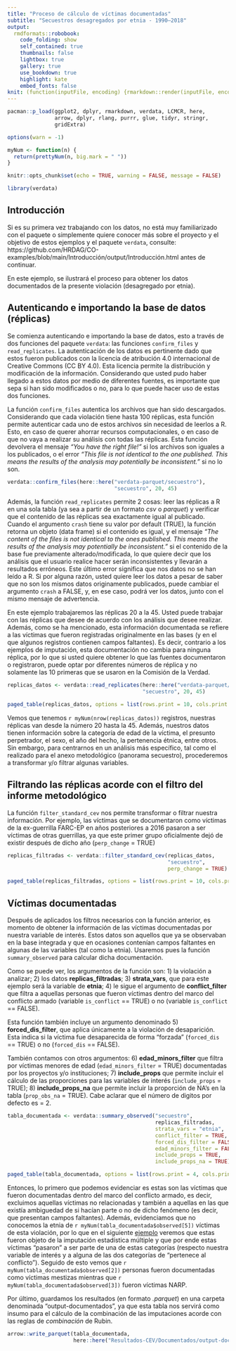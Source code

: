 ```yaml
---
title: "Proceso de cálculo de víctimas documentadas"
subtitle: "Secuestros desagregados por etnia - 1990–2018"
output:
  rmdformats::robobook:
    code_folding: show
    self_contained: true
    thumbnails: false
    lightbox: true
    gallery: true
    use_bookdown: true
    highlight: kate
    embed_fonts: false
knit: (function(inputFile, encoding) {rmarkdown::render(inputFile, encoding = encoding, output_dir = "../output") })
---
```


```r

pacman::p_load(ggplot2, dplyr, rmarkdown, verdata, LCMCR, here,
               arrow, dplyr, rlang, purrr, glue, tidyr, stringr, 
               gridExtra)

options(warn = -1)

```

```r

myNum <- function(n) {
  return(prettyNum(n, big.mark = " "))
}

knitr::opts_chunk$set(echo = TRUE, warning = FALSE, message = FALSE)

```

```r

library(verdata)

```

## Introducción {-}

Si es su primera vez trabajando con los datos, no está muy familiarizado con el 
paquete o simplemente quiere conocer más sobre el proyecto y el objetivo de 
estos ejemplos y el paquete `verdata`, consulte:
https://github.com/HRDAG/CO-examples/blob/main/Introducción/output/Introducción.html 
antes de continuar. 

En este ejemplo, se ilustrará el proceso para obtener los datos documentados de 
la presente violación (desagregado por etnia).


## Autenticando e importando la base de datos (réplicas) {-}

Se comienza autenticando e importando la base de datos, esto a 
través de dos funciones del paquete `verdata`: las funciones `confirm_files` y 
`read_replicates`. La autenticación de los datos es pertinente dado que estos 
fueron publicados con la licencia de atribución 4.0 internacional de Creative 
Commons (CC BY 4.0). Esta licencia permite la distribución y modificación de la 
información. Considerando que usted pudo haber llegado a estos datos por medio 
de diferentes fuentes, es importante que sepa si han sido modificados o no, para 
lo que puede hacer uso de estas dos funciones. 

La función `confirm_files` autentica los archivos que han sido descargados. 
Considerando que cada violación tiene hasta 100 réplicas, esta función permite
autenticar cada uno de estos archivos sin necesidad de leerlos a R. Esto, en 
caso de querer ahorrar recursos computacionales, o en caso de que no vaya a 
realizar su análisis con todas las réplicas. Esta función devolvera el mensaje 
_"You have the right file!"_ si los archivos son iguales a los publicados, o 
el error _"This file is not identical to the one published. This means the results of the analysis may potentially be inconsistent."_ si no lo son. 

```r

verdata::confirm_files(here::here("verdata-parquet/secuestro"), 
                                  "secuestro", 20, 45)

```

Además, la función `read_replicates` permite 2 cosas: leer las réplicas a R en
una sola tabla (ya sea a partir de un formato *csv* o *parquet*) y verificar 
que el contenido de las réplicas sea exactamente igual al publicado.
Cuando el argumento `crash` tiene su valor por default (TRUE), la función 
retorna un objeto (data frame) si el contenido es igual, y el mensaje
_"The content of the files is not identical to the ones published. This means the results of the analysis may potentially be inconsistent."_ si el contenido de la base fue 
previamente alterado/modificada, lo que quiere decir que los análisis que el 
usuario realice hacer serán inconsistentes y llevarán a resultados erróneos. 
Este último error significa que nos datos no se han leído a R. Si por alguna 
razón, usted quiere leer los datos a pesar de saber que no son los mismos datos 
originamente publicados, puede cambiar el argumento `crash` a FALSE, y, 
en ese caso, podrá ver los datos, junto con el mismo mensaje de advertencia. 

En este ejemplo trabajaremos las réplicas 20 a la 45. Usted puede trabajar con 
las réplicas que desee de acuerdo con los análisis que desee realizar.
Además, como se ha mencionado, esta información documentada se refiere a las 
víctimas que fueron registradas originalmente en las bases (y en el que algunos 
registros contienen campos faltantes). Es decir, contrario a los ejemplos de 
imputación, esta documentación no cambia para ninguna réplica, por lo que si 
usted quiere obtener lo que las fuentes documentaron o registraron, puede optar 
por diferentes números de réplica y no solamente las 10 primeras que se usaron 
en la Comisión de la Verdad.

```r

replicas_datos <- verdata::read_replicates(here::here("verdata-parquet/secuestro"),
                                           "secuestro", 20, 45)

paged_table(replicas_datos, options = list(rows.print = 10, cols.print = 5))

```

Vemos que tenemos `r myNum(nrow(replicas_datos))` registros, nuestras réplicas 
van desde la número 20 hasta la 45. Además, nuestros datos tienen información 
sobre la categoría de edad de la víctima, el presunto perpetrador, el sexo, 
el año del hecho, la pertenencia étnica, entre otros. 
Sin embargo, para centrarnos en un análisis más específico, tal como el realizado
para el anexo metodológico (panorama secuestro), procederemos a transformar y/o filtrar 
algunas variables. 

## Filtrando las réplicas acorde con el filtro del informe metodológico {-}

La función `filter_standard_cev` nos permite transformar o filtrar nuestra
información. Por ejemplo, las víctimas que se documentaron como víctimas 
de la ex-guerrilla FARC-EP en años posteriores a 2016 pasaron a ser víctimas de 
otras guerrillas, ya que este primer grupo oficialmente dejó de existir después 
de dicho año (`perp_change` = TRUE)

```r

replicas_filtradas <- verdata::filter_standard_cev(replicas_datos,
                                                   "secuestro", 
                                                   perp_change = TRUE)

paged_table(replicas_filtradas, options = list(rows.print = 10, cols.print = 5))

```

## Víctimas documentadas {-}

Después de aplicados los filtros necesarios con la función anterior, es momento 
de obtener la información de las víctimas documentadas por nuestra variable de interés. 
Estos datos son aquellos que ya se observaban en la base integrada y que 
en ocasiones contenían campos faltantes en algunas de las variables (tal como la etnia). 
Usaremos pues la función `summary_observed` para calcular dicha documentación.

Como se puede ver, los argumentos de la función son: 1) la violación a analizar;
2) los datos **replicas_filtradas**; 3) **strata_vars**, que para este ejemplo 
será la variable de **etnia**; 4) le sigue el argumento de **conflict_filter** 
que filtra a aquellas personas que fueron víctimas dentro del marco del conflicto
armado (variable `is_conflict` == TRUE) o no (variable `is_conflict` == FALSE).

Esta función también incluye un argumento denominado 5) **forced_dis_filter**, que 
aplica únicamente a la violación de desaparición. Esta indica si la víctima fue 
desaparecida de forma "forzada" (`forced_dis` == TRUE) o no (`forced_dis` == FALSE). 

También contamos con otros argumentos: 6) **edad_minors_filter** que filtra por 
víctimas menores de edad (`edad_minors_filter` = TRUE) documentadas por los 
proyectos y/o instituciones; 7) **include_props** que permite incluir el cálculo 
de las proporciones para las variables de interés (`include_props` = TRUE); 
8) **include_props_na** que permite incluir la proporción de NA's en la tabla 
(`prop_obs_na` = TRUE). Cabe aclarar que el número de digitos por defecto es = 2.

```r

tabla_documentada <- verdata::summary_observed("secuestro",
                                               replicas_filtradas, 
                                               strata_vars = "etnia",
                                               conflict_filter = TRUE,
                                               forced_dis_filter = FALSE,
                                               edad_minors_filter = FALSE,
                                               include_props = TRUE,
                                               include_props_na = TRUE)

paged_table(tabla_documentada, options = list(rows.print = 4, cols.print = 4))

```
Entonces, lo primero que podemos evidenciar es estas son las víctimas que fueron
documentadas dentro del marco del conflicto armado, es decir, excluimos aquellas 
víctimas no relacionadas y también a aquellas en las que existía ambiguedad de 
si hacían parte o no de dicho fenómeno (es decir, que presentan campos faltantes).
Además, evidenciamos que no conocemos la etnia de `r myNum(tabla_documentada$observed[5])`
víctimas de esta violación, por lo que en el siguiente [ejemplo](https://github.com/HRDAG/CO-examples/blob/main/Resultados-CEV/Imputacion/output/secuestro-etnia-imputado.html) veremos que estas fueron objeto de la imputación estadística múltiple y 
que por ende estas víctimas "pasaron" a ser parte de una de estas categorías
(respecto nuestra variable de interés y a alguna de las dos categorías de 
"pertenece al conflicto"). Seguido de esto vemos que `r myNum(tabla_documentada$observed[2])`
personas fueron documentadas como víctimas mestizas mientras que `r myNum(tabla_documentada$observed[3])`
fueron víctimas NARP.

Por último, guardamos los resultados (en formato *.parquet*) en una carpeta 
denominada "output-documentados", ya que esta tabla nos servirá como insumo para el 
cálculo de la combinación de las imputaciones acorde con las reglas de 
*combinación* de Rubin.

```r

arrow::write_parquet(tabla_documentada,
                     here::here("Resultados-CEV/Documentados/output-documentados/secuestro-etnia-documentado.parquet"))

```